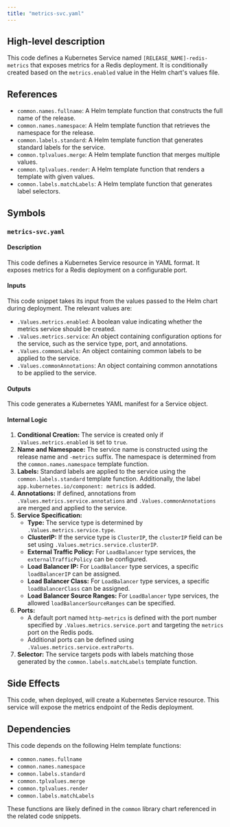 ```yaml
---
title: "metrics-svc.yaml"
---
```


## High-level description
This code defines a Kubernetes Service named `[RELEASE_NAME]-redis-metrics` that exposes metrics for a Redis deployment. It is conditionally created based on the `metrics.enabled` value in the Helm chart's values file.

## References
* `common.names.fullname`: A Helm template function that constructs the full name of the release.
* `common.names.namespace`: A Helm template function that retrieves the namespace for the release.
* `common.labels.standard`: A Helm template function that generates standard labels for the service.
* `common.tplvalues.merge`: A Helm template function that merges multiple values.
* `common.tplvalues.render`: A Helm template function that renders a template with given values.
* `common.labels.matchLabels`: A Helm template function that generates label selectors.

## Symbols
### `metrics-svc.yaml`
#### Description
This code defines a Kubernetes Service resource in YAML format. It exposes metrics for a Redis deployment on a configurable port.

#### Inputs
This code snippet takes its input from the values passed to the Helm chart during deployment. The relevant values are:
* `.Values.metrics.enabled`: A boolean value indicating whether the metrics service should be created.
* `.Values.metrics.service`: An object containing configuration options for the service, such as the service type, port, and annotations.
* `.Values.commonLabels`: An object containing common labels to be applied to the service.
* `.Values.commonAnnotations`: An object containing common annotations to be applied to the service.

#### Outputs
This code generates a Kubernetes YAML manifest for a Service object.

#### Internal Logic
1. **Conditional Creation:** The service is created only if `.Values.metrics.enabled` is set to `true`.
2. **Name and Namespace:** The service name is constructed using the release name and `-metrics` suffix. The namespace is determined from the `common.names.namespace` template function.
3. **Labels:** Standard labels are applied to the service using the `common.labels.standard` template function. Additionally, the label `app.kubernetes.io/component: metrics` is added.
4. **Annotations:** If defined, annotations from `.Values.metrics.service.annotations` and `.Values.commonAnnotations` are merged and applied to the service.
5. **Service Specification:**
    * **Type:** The service type is determined by `.Values.metrics.service.type`.
    * **ClusterIP:** If the service type is `ClusterIP`, the `clusterIP` field can be set using `.Values.metrics.service.clusterIP`.
    * **External Traffic Policy:** For `LoadBalancer` type services, the `externalTrafficPolicy` can be configured.
    * **Load Balancer IP:** For `LoadBalancer` type services, a specific `loadBalancerIP` can be assigned.
    * **Load Balancer Class:** For `LoadBalancer` type services, a specific `loadBalancerClass` can be assigned.
    * **Load Balancer Source Ranges:** For `LoadBalancer` type services, the allowed `loadBalancerSourceRanges` can be specified.
6. **Ports:**
    * A default port named `http-metrics` is defined with the port number specified by `.Values.metrics.service.port` and targeting the `metrics` port on the Redis pods.
    * Additional ports can be defined using `.Values.metrics.service.extraPorts`.
7. **Selector:** The service targets pods with labels matching those generated by the `common.labels.matchLabels` template function.

## Side Effects
This code, when deployed, will create a Kubernetes Service resource. This service will expose the metrics endpoint of the Redis deployment.

## Dependencies
This code depends on the following Helm template functions:
* `common.names.fullname`
* `common.names.namespace`
* `common.labels.standard`
* `common.tplvalues.merge`
* `common.tplvalues.render`
* `common.labels.matchLabels`

These functions are likely defined in the `common` library chart referenced in the related code snippets.
